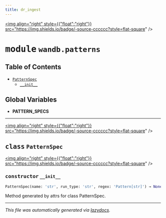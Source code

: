 ```yaml
---
title: dr_ingest
---
```


<a href="https://github.com/drothermel/dr_ingest/blob/main/src/dr_ingest/wandb/patterns.py"><img align="right" style={{"float":"right"}} src="https://img.shields.io/badge/-source-cccccc?style=flat-square" /></a>

# <kbd>module</kbd> `wandb.patterns`



## Table of Contents
- [`PatternSpec`](./dr_ingest.wandb.patterns#class-patternspec)
	- [`__init__`](./dr_ingest.wandb.patterns#constructor---init--)


**Global Variables**
---------------
- **PATTERN_SPECS**


---

<a href="https://github.com/drothermel/dr_ingest/blob/main/src/dr_ingest/wandb/patterns.py#L11"><img align="right" style={{"float":"right"}} src="https://img.shields.io/badge/-source-cccccc?style=flat-square" /></a>

## <kbd>class</kbd> `PatternSpec`



<a href="https://github.com/drothermel/dr_ingest/blob/main/src/.py#L31"><img align="right" style={{"float":"right"}} src="https://img.shields.io/badge/-source-cccccc?style=flat-square" /></a>

### <kbd>constructor</kbd> `__init__`

```python
PatternSpec(name: 'str', run_type: 'str', regex: 'Pattern[str]') → None
```

Method generated by attrs for class PatternSpec.








---

_This file was automatically generated via [lazydocs](https://github.com/ml-tooling/lazydocs)._
